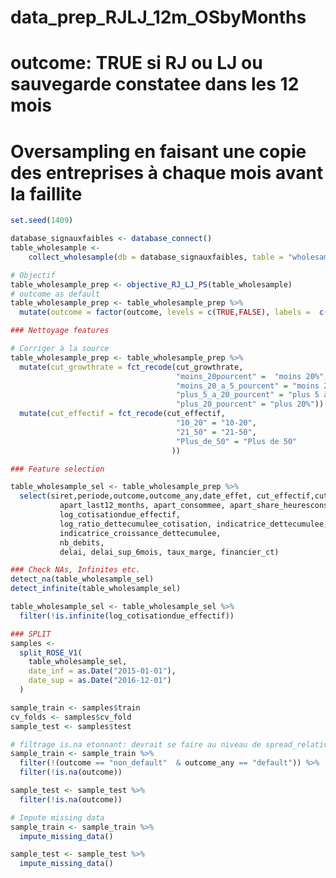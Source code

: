 # data_prep_RJLJ_12m_OSbyMonths
# outcome: TRUE si RJ ou LJ ou sauvegarde constatee dans les 12 mois
# Oversampling en faisant une copie des entreprises à chaque mois avant la faillite

```r
set.seed(1409)

database_signauxfaibles <- database_connect()
table_wholesample <-
    collect_wholesample(db = database_signauxfaibles, table = "wholesample")

```

```r
# Objectif
table_wholesample_prep <- objective_RJ_LJ_PS(table_wholesample)
# outcome as default
table_wholesample_prep <- table_wholesample_prep %>%
  mutate(outcome = factor(outcome, levels = c(TRUE,FALSE), labels =  c("default", "non_default")))
```


```r
### Nettoyage features

# Corriger à la source
table_wholesample_prep <- table_wholesample_prep %>%
  mutate(cut_growthrate = fct_recode(cut_growthrate,
                                     "moins_20pourcent" =  "moins 20%",
                                     "moins_20_a_5_pourcent" = "moins 20 à 5%",
                                     "plus_5_a_20_pourcent" = "plus 5 à 20%",
                                     "plus_20_pourcent" = "plus 20%")) %>%
  mutate(cut_effectif = fct_recode(cut_effectif,
                                     "10_20" = "10-20",
                                     "21_50" = "21-50",
                                     "Plus_de_50" = "Plus de 50"
                                    ))


```

```r
### Feature selection

table_wholesample_sel <- table_wholesample_prep %>%
  select(siret,periode,outcome,outcome_any,date_effet, cut_effectif,cut_growthrate, lag_effectif_missing,
           apart_last12_months, apart_consommee, apart_share_heuresconsommees,
           log_cotisationdue_effectif,
           log_ratio_dettecumulee_cotisation, indicatrice_dettecumulee,
           indicatrice_croissance_dettecumulee,
           nb_debits,
           delai, delai_sup_6mois, taux_marge, financier_ct)

```





```r
### Check NAs, Infinites etc.
detect_na(table_wholesample_sel)
detect_infinite(table_wholesample_sel)

table_wholesample_sel <- table_wholesample_sel %>%
  filter(!is.infinite(log_cotisationdue_effectif))

```



```r

### SPLIT
samples <-
  split_ROSE_V1(
    table_wholesample_sel,
    date_inf = as.Date("2015-01-01"),
    date_sup = as.Date("2016-12-01")
  )

sample_train <- samples$train
cv_folds <- samples$cv_fold
sample_test <- samples$test
```

```r

# filtrage is.na etonnant: devrait se faire au niveau de spread_relative_periods
sample_train <- sample_train %>%
  filter(!(outcome == "non_default"  & outcome_any == "default")) %>%
  filter(!is.na(outcome))

sample_test <- sample_test %>%
  filter(!is.na(outcome))

```


```r
# Impute missing data
sample_train <- sample_train %>%
  impute_missing_data()

sample_test <- sample_test %>%
  impute_missing_data()

```


